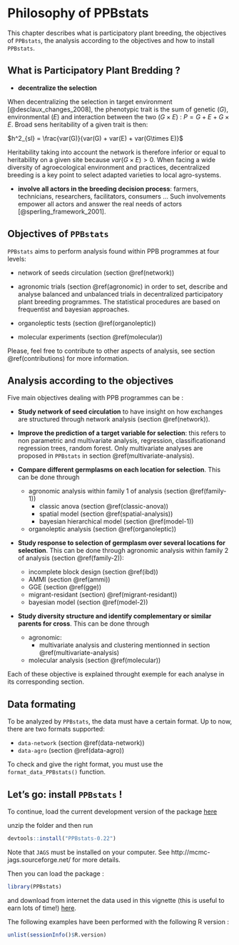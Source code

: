 # Philosophy of PPBstats {#philo}

This chapter describes what is participatory plant breeding, the objectives of `PPBstats`, the analysis according to the objectives and how to install `PPBstats`.


## What is Participatory Plant Bredding ?

- **decentralize the selection**

When decentralizing the selection in target environment [@desclaux_changes_2008], the phenotypic trait is the sum of genetic ($G$), environmental ($E$) and interaction between the two ($G \times E$) : $P = G + E + G \times E$.
Broad sens heritability of a given trait is then: 

$h^2_{sl} = \frac{var(G)}{var(G) + var(E) + var(G\times E)}$

Heritability taking into account the network is therefore inferior or equal to heritability on a given site because $var(G\times E) > 0$.
When facing a wide diversity of agroecological environment and practices, decentralized breeding is a key point to select adapted varieties to local agro-systems.

- **involve all actors in the breeding decision process**: farmers, technicians, researchers, facilitators, consumers ... Such involvements empower all actors and answer the real needs of actors  [@sperling_framework_2001].


## Objectives of `PPBstats`

`PPBstats` aims to perform analysis found within PPB programmes at four levels:

- network of seeds circulation (section \@ref(network))

- agronomic trials (section \@ref(agronomic) in order to set, describe and analyse balanced and unbalanced trials in decentralized participatory plant breeding programmes.
The statistical procedures are based on frequentist and bayesian approaches.

- organoleptic tests (section \@ref(organoleptic))

- molecular experiments (section \@ref(molecular))

Please, feel free to contribute to other aspects of analysis, see section \@ref(contributions) for more information.


## Analysis according to the objectives

Five main objectives dealing with PPB programmes can be :

- **Study network of seed circulation** to have insight on how exchanges are structured through network analysis (section \@ref(network)).

- **Improve the prediction of a target variable for selection**: this refers to non parametric and multivariate analysis, regression, classificationand regression trees, random forest.
Only multivariate analyses are proposed in `PPBstats` in section \@ref(multivariate-analysis).

- **Compare different germplasms on each location for selection**.
This can be done through 
     - agronomic analysis within family 1 of analysis (section \@ref(family-1))
         - classic anova (section \@ref(classic-anova))
         - spatial model (section \@ref(spatial-analysis))
         - bayesian hierarchical model (section \@ref(model-1))
     - organoleptic analysis (section \@ref(organoleptic))

- **Study response to selection of germplasm over several locations for selection**.
This can be done through agronomic analysis within family 2 of analysis (section \@ref(family-2)):
    - incomplete block design (section \@ref(ibd))
    - AMMI (section \@ref(ammi))
    - GGE (section \@ref(gge))
    - migrant-residant (section) \@ref(migrant-residant))
    - bayesian model (section \@ref(model-2))

- **Study diversity structure and identify complementary or similar parents for cross**.
This can be done through 
    - agronomic:
        - multivariate analysis and clustering mentionned in section \@ref(multivariate-analysis)
    - molecular analysis (section \@ref(molecular))

Each of these objective is explained throught exemple for each analyse in its corresponding section.

## Data formating 

To be analyzed by `PPBstats`, the data must have a certain format.
Up to now, there are two formats supported:

- `data-network` (section \@ref(data-network))
- `data-agro` (section \@ref(data-agro))

To check and give the right format, you must use the `format_data_PPBstats()` function.


## Let's go: install `PPBstats` !

To continue, load the current development version of the package [here](https://github.com/priviere/PPBstats/archive/v0.22.zip)

unzip the folder and then run 

```r
devtools::install("PPBstats-0.22")
```

Note that `JAGS` must be installed on your computer. See http://mcmc-jags.sourceforge.net/ for more details.

Then you can load the package :

```r
library(PPBstats)
```

and download from internet the data used in this vignette (this is useful to earn lots of time!) [here](https://github.com/priviere/PPBstats/releases/download/v0.20/data_PPBstats.zip).

The following examples have been performed with the following R version :
```r
unlist(sessionInfo()$R.version)
```


